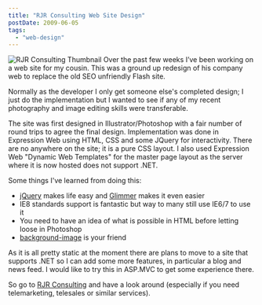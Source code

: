 ```yaml
---
title: "RJR Consulting Web Site Design"
postDate: 2009-06-05
tags: 
  - "web-design"
---
```


![RJR Consulting Thumbnail](@assets/images/rjrwebdesign_3.png "Thumb")
Over the past few weeks I’ve been working on a web site for my cousin. This was a ground up redesign of his company web to replace the old SEO unfriendly Flash site.

Normally as the developer I only get someone else's completed design; I just do the implementation but I wanted to see if any of my recent photography and image editing skills were transferable.

The site was first designed in Illustrator/Photoshop with a fair number of round trips to agree the final design. Implementation was done in Expression Web using HTML, CSS and some JQuery for interactivity. There are no anywhere on the site; it is a pure CSS layout. I also used Expression Web "Dynamic Web Templates" for the master page layout as the server where it is now hosted does not support .NET.

Some things I've learned from doing this:

- [jQuery](http://jquery.com/) makes life easy and [Glimmer](http://www.visitmix.com/Lab/Glimmer) makes it even easier
- IE8 standards support is fantastic but way to many still use IE6/7 to use it
- You need to have an idea of what is possible in HTML before letting loose in Photoshop
- [background-image](http://www.w3.org/TR/CSS2/colors.html#background-properties) is your friend

As it is all pretty static at the moment there are plans to move to a site that supports .NET so I can add some more features, in particular a blog and news feed. I would like to try this in ASP.MVC to get some experience there.

So go to [RJR Consulting](http://www.rjrconsulting.co.uk/ "RJR Consulting") and have a look around (especially if you need telemarketing, telesales or similar services).
